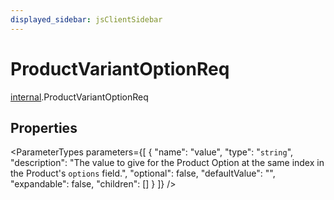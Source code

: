 ```yaml
---
displayed_sidebar: jsClientSidebar
---
```



# ProductVariantOptionReq

[internal](../../modules/internal.mdx).ProductVariantOptionReq

## Properties

<ParameterTypes parameters={[
  {
    "name": "value",
    "type": "`string`",
    "description": "The value to give for the Product Option at the same index in the Product's `options` field.",
    "optional": false,
    "defaultValue": "",
    "expandable": false,
    "children": []
  }
]} />
